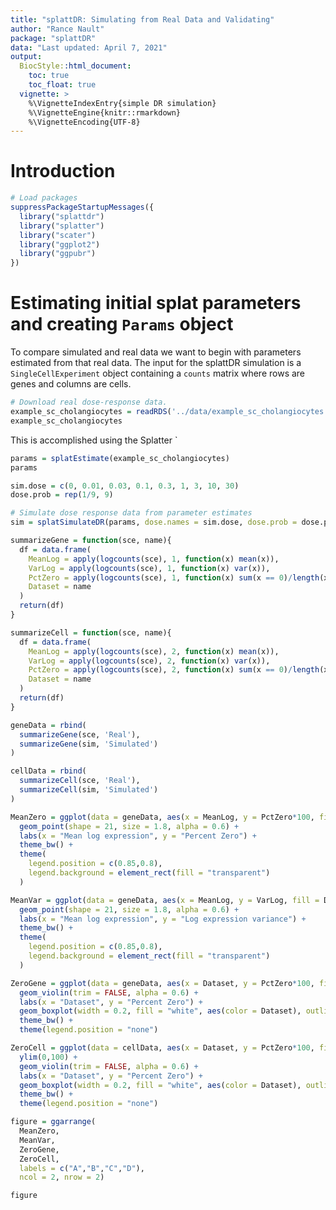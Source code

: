 ---
title: "splattDR: Simulating from Real Data and Validating"
author: "Rance Nault"
package: "splattDR"
data: "Last updated: April 7, 2021"
output: 
  BiocStyle::html_document:
    toc: true
    toc_float: true
  vignette: >
    %\VignetteIndexEntry{simple DR simulation}
    %\VignetteEngine{knitr::rmarkdown}
    %\VignetteEncoding{UTF-8}
---

# Introduction

```{r}
# Load packages
suppressPackageStartupMessages({
  library("splattdr")
  library("splatter")
  library("scater")
  library("ggplot2")
  library("ggpubr")
})
```

# Estimating initial splat parameters and creating `Params` object
To compare simulated and real data we want to begin with parameters estimated from that real data. The input for the splattDR simulation is a `SingleCellExperiment` object containing a `counts` matrix where rows are genes and columns are cells. 
```{r}
# Download real dose-response data.
example_sc_cholangiocytes = readRDS('../data/example_sc_cholangiocytes.RData')
example_sc_cholangiocytes
```
This is accomplished using the Splatter `
```{r}
params = splatEstimate(example_sc_cholangiocytes)
params
```

```{r}
sim.dose = c(0, 0.01, 0.03, 0.1, 0.3, 1, 3, 10, 30)
dose.prob = rep(1/9, 9)

# Simulate dose response data from parameter estimates
sim = splatSimulateDR(params, dose.names = sim.dose, dose.prob = dose.prob, verbose = FALSE)
```

```{r}
summarizeGene = function(sce, name){
  df = data.frame(
    MeanLog = apply(logcounts(sce), 1, function(x) mean(x)),
    VarLog = apply(logcounts(sce), 1, function(x) var(x)),
    PctZero = apply(logcounts(sce), 1, function(x) sum(x == 0)/length(x)),
    Dataset = name
  )
  return(df)
}

summarizeCell = function(sce, name){
  df = data.frame(
    MeanLog = apply(logcounts(sce), 2, function(x) mean(x)),
    VarLog = apply(logcounts(sce), 2, function(x) var(x)),
    PctZero = apply(logcounts(sce), 2, function(x) sum(x == 0)/length(x)),
    Dataset = name
  )
  return(df)
}

geneData = rbind(
  summarizeGene(sce, 'Real'),
  summarizeGene(sim, 'Simulated')
)

cellData = rbind(
  summarizeCell(sce, 'Real'),
  summarizeCell(sim, 'Simulated')
)
```

```{r fig.width = 8}
MeanZero = ggplot(data = geneData, aes(x = MeanLog, y = PctZero*100, fill = Dataset)) +
  geom_point(shape = 21, size = 1.8, alpha = 0.6) + 
  labs(x = "Mean log expression", y = "Percent Zero") +
  theme_bw() +
  theme(
    legend.position = c(0.85,0.8),
    legend.background = element_rect(fill = "transparent")
  )

MeanVar = ggplot(data = geneData, aes(x = MeanLog, y = VarLog, fill = Dataset)) +
  geom_point(shape = 21, size = 1.8, alpha = 0.6) + 
  labs(x = "Mean log expression", y = "Log expression variance") +
  theme_bw() +
  theme(
    legend.position = c(0.85,0.8),
    legend.background = element_rect(fill = "transparent")
  )

ZeroGene = ggplot(data = geneData, aes(x = Dataset, y = PctZero*100, fill = Dataset)) +
  geom_violin(trim = FALSE, alpha = 0.6) +
  labs(x = "Dataset", y = "Percent Zero") +
  geom_boxplot(width = 0.2, fill = "white", aes(color = Dataset), outlier.shape = 21) +
  theme_bw() +
  theme(legend.position = "none")

ZeroCell = ggplot(data = cellData, aes(x = Dataset, y = PctZero*100, fill = Dataset)) +
  ylim(0,100) +
  geom_violin(trim = FALSE, alpha = 0.6) +
  labs(x = "Dataset", y = "Percent Zero") +
  geom_boxplot(width = 0.2, fill = "white", aes(color = Dataset), outlier.shape = 21) +
  theme_bw() +
  theme(legend.position = "none")

figure = ggarrange(
  MeanZero,
  MeanVar,
  ZeroGene,
  ZeroCell,
  labels = c("A","B","C","D"),
  ncol = 2, nrow = 2)

figure
```

